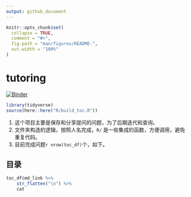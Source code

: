 ```yaml
---
output: github_document
---
```


<!-- README.md is generated from README.Rmd. Please edit that file -->

```r
knitr::opts_chunk$set(
  collapse = TRUE,
  comment = "#>",
  fig.path = "man/figures/README-",
  out.width = "100%"
)
```
# tutoring

<!-- badges: start -->
[![Binder](https://mybinder.org/badge_logo.svg)](https://mybinder.org/v2/gh/JiaxiangBU/tutoring/master)
<!-- badges: end -->

```r
library(tidyverse)
source(here::here("R/build_toc.R"))
```

1. 这个项目主要是保存和分享提问的问题，为了后期迭代和查询。
1. 文件夹构造的逻辑，按照人名完成，`R/` 是一些集成的函数，方便调用，避免重复代码。
1. 目前完成问题`r nrow(toc_df)`个，如下。

## 目录

```r
toc_df$md_link %>% 
    str_flatten("\n") %>% 
    cat
```

